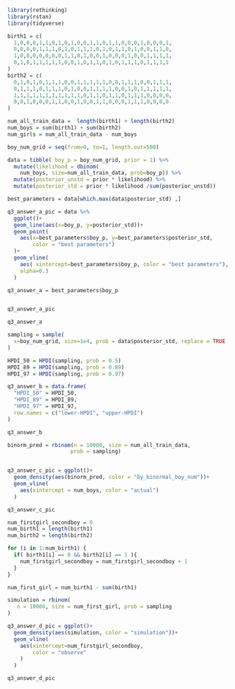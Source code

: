 ```r
library(rethinking)
library(rstan)
library(tidyverse)
```

```r
birth1 = c(
  1,0,0,0,1,1,0,1,0,1,0,0,1,1,0,1,1,0,0,0,1,0,0,0,1,
  0,0,0,0,1,1,1,0,1,0,1,1,1,0,1,0,1,1,0,1,0,0,1,1,0, 
  1,0,0,0,0,0,0,0,1,1,0,1,0,0,1,0,0,0,1,0,0,1,1,1,1, 
  0,1,0,1,1,1,1,1,0,0,1,0,1,1,0,1,0,1,1,1,0,1,1,1,1
)
birth2 = c(
  0,1,0,1,0,1,1,1,0,0,1,1,1,1,1,0,0,1,1,1,0,0,1,1,1, 
  0,1,1,1,0,1,1,1,0,1,0,0,1,1,1,1,0,0,1,0,1,1,1,1,1, 
  1,1,1,1,1,1,1,1,1,1,1,0,1,1,0,1,1,0,1,1,1,0,0,0,0, 
  0,0,1,0,0,0,1,1,0,0,1,0,0,1,1,0,0,0,1,1,1,0,0,0,0
)
```

```r
num_all_train_data =  length(birth1) + length(birth2)
num_boys = sum(birth1) + sum(birth2)
num_girls = num_all_train_data - num_boys

boy_num_grid = seq(from=0, to=1, length.out=500)

data = tibble( boy_p = boy_num_grid, prior = 1) %>% 
  mutate(likelihood = dbinom(
    num_boys, size=num_all_train_data, prob=boy_p)) %>% 
  mutate(posterior_unstd = prior * likelihood) %>%
  mutate(posterior_std = prior * likelihood /sum(posterior_unstd))

best_parameters = data[which.max(data$posterior_std) ,]

q3_answer_a_pic = data %>% 
  ggplot()+
  geom_line(aes(x=boy_p, y=posterior_std))+
  geom_point(
    aes(x=best_parameters$boy_p, y=best_parameters$posterior_std,
        color = "best parameters")
  )+
  geom_vline(
    aes( xintercept=best_parameters$boy_p, color = "best parameters"),
    alpha=0.3
  )

q3_answer_a = best_parameters$boy_p


q3_answer_a_pic

q3_answer_a
```

```r
sampling = sample(
  x=boy_num_grid, size=1e4, prob = data$posterior_std, replace = TRUE
)

HPDI_50 = HPDI(sampling, prob = 0.5)
HPDI_89 = HPDI(sampling, prob = 0.89)
HPDI_97 = HPDI(sampling, prob = 0.97)

q3_answer_b = data.frame(
  "HPDI_50" = HPDI_50,
  "HPDI_89" = HPDI_89,
  "HPDI_97" = HPDI_97,
  row.names = c("lower-HPDI", "upper-HPDI")
)

q3_answer_b
```

```r
binorm_pred = rbinom(n = 10000, size = num_all_train_data,
                    prob = sampling)


q3_answer_c_pic = ggplot()+
  geom_density(aes(binorm_pred, color = "by_binormal_boy_num"))+
  geom_vline(
    aes(xintercept = num_boys, color = "actual")
  )

q3_answer_c_pic 

```

```r

num_firstgirl_secondboy = 0
num_birth1 = length(birth1)
num_birth2 = length(birth2)

for (i in 1:num_birth1) {
  if( birth1[i] == 0 && birth2[i] == 1 ){
    num_firstgirl_secondboy = num_firstgirl_secondboy + 1  
  }
}

num_first_girl = num_birth1 - sum(birth1)

simulation = rbinom(
   n = 10000, size = num_first_girl, prob = sampling
)

q3_answer_d_pic = ggplot()+
  geom_density(aes(simulation, color = "simulation"))+
  geom_vline(
    aes(xintercept=num_firstgirl_secondboy,
        color = "observe"
    )
  )

q3_answer_d_pic
```